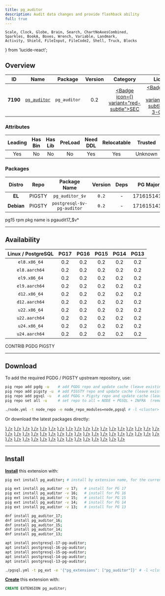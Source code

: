```yaml
---
title: pg_auditor
description: Audit data changes and provide flashback ability
full: true
---
```


    Scale, Clock, Globe, Brain, Search, ChartNoAxesCombined,
    Sparkles, BookA, Boxes, Wrench, Variable, Landmark,
    Activity, Shield, FileInput, FileCode2, Shell, Truck, Blocks
} from 'lucide-react';

## Overview

| <TooltipIconButton tooltip="Extension unique identifier" side="top">ID</TooltipIconButton> | <TooltipIconButton tooltip="Extension name" side="top">Name</TooltipIconButton> | <TooltipIconButton tooltip="Package name for installation" side="top">Package</TooltipIconButton> | <TooltipIconButton tooltip="Latest available extension version" side="top">Version</TooltipIconButton> | <TooltipIconButton tooltip="Extension category" side="top">Category</TooltipIconButton> | <TooltipIconButton tooltip="Open source license" side="top">License</TooltipIconButton> | <TooltipIconButton tooltip="Programming language" side="top">Lang</TooltipIconButton> |
|:--------:|:--------:|:----------:|:--------------:|:---------------------------------------:|:------------------------------------------------------:|:----:|
| **7190** | [`pg_auditor`](https://github.com/kouber/pg_auditor) | `pg_auditor` | 0.2 | <a href="/ext/sec" className="no-underline"><Badge icon={<Shield />} variant="red-subtle">SEC</Badge></a> | <a href="/ext/list/license#bsd-3-clause" className="no-underline"><Badge icon={<Scale />} variant="blue-subtle">BSD 3-Clause</Badge></a> | <a href="/ext/list/lang#sql"><Badge icon={<FileCode2 />} variant="green-subtle">SQL</Badge></a> |

### Attributes

| <TooltipIconButton tooltip="The Primary Leading extension in the Package" side="top">Leading</TooltipIconButton> | <TooltipIconButton tooltip="Contains binary utils" side="top">Has Bin</TooltipIconButton> | <TooltipIconButton tooltip="Contains .so shared library files" side="top">Has Lib</TooltipIconButton> | <TooltipIconButton tooltip="Requires preloading via shared_preload_libraries" side="top">PreLoad</TooltipIconButton> | <TooltipIconButton tooltip="Requires CREATE EXTENSION DDL command" side="top">Need DDL</TooltipIconButton> | <TooltipIconButton tooltip="Can be installed in any schema" side="top">Relocatable</TooltipIconButton> | <TooltipIconButton tooltip="Can be created by non-superuser" side="top">Trusted</TooltipIconButton> | <TooltipIconButton tooltip="Schemas used by this extension" side="top">Schemas</TooltipIconButton> |
|:-------:|:-------:|:-------:|:-------:|:--------:|:-----------:|:-------:|:-------:|
| Yes | No | No | No | Yes | Yes | Unknown | - |

### Packages

| <TooltipIconButton tooltip="Linux distribution family, EL or Debian" side="top">Distro</TooltipIconButton> | <TooltipIconButton tooltip="Package repository" side="top">Repo</TooltipIconButton> | <TooltipIconButton tooltip="The RPM/DEB Package Name Pattern (replace $v with real pg major)" side="top">Package Name</TooltipIconButton> | <TooltipIconButton tooltip="Latest package version" side="top">Version</TooltipIconButton> | <TooltipIconButton tooltip="RPM/DEB Package dependencies" side="top">Deps</TooltipIconButton> | <TooltipIconButton tooltip="Available in these PostgreSQL Major Versions" side="top">PG Major</TooltipIconButton> |
|:----------:|:--------:|:------------------------:|:-----------:|:------------:|:------------------:|
|   **EL**   | <Badge variant="amber-subtle"><span className="font-bold">PIGSTY</span></Badge> | `pg_auditor_$v` | `0.2` | - | <Badge variant="green-subtle">17</Badge><Badge variant="green-subtle">16</Badge><Badge variant="green-subtle">15</Badge><Badge variant="green-subtle">14</Badge><Badge variant="green-subtle">13</Badge> |
| **Debian** | <Badge variant="amber-subtle"><span className="font-bold">PIGSTY</span></Badge> | `postgresql-$v-pg-auditor` | `0.2` | - | <Badge variant="green-subtle">17</Badge><Badge variant="green-subtle">16</Badge><Badge variant="green-subtle">15</Badge><Badge variant="green-subtle">14</Badge><Badge variant="green-subtle">13</Badge> |


<Callout title="Comments" type="info">
    pg15 rpm pkg name is pgaudit17_$v*
</Callout>


------

## Availability

| <TooltipIconButton tooltip="Linux Distro Arch / PostgreSQL Major Version" side="top">Linux / PostgreSQL </TooltipIconButton> | **PG17** | **PG16** | **PG15** | **PG14** | **PG13** |
|:-----:|:-----:|:-----:|:-----:|:-----:|:-----:|
| `el8.x86_64` | <Badge variant="amber-subtle">0.2</Badge> | <Badge variant="amber-subtle">0.2</Badge> | <Badge variant="amber-subtle">0.2</Badge> | <Badge variant="amber-subtle">0.2</Badge> | <Badge variant="amber-subtle">0.2</Badge> |
| `el8.aarch64` | <Badge variant="amber-subtle">0.2</Badge> | <Badge variant="amber-subtle">0.2</Badge> | <Badge variant="amber-subtle">0.2</Badge> | <Badge variant="amber-subtle">0.2</Badge> | <Badge variant="amber-subtle">0.2</Badge> |
| `el9.x86_64` | <Badge variant="amber-subtle">0.2</Badge> | <Badge variant="amber-subtle">0.2</Badge> | <Badge variant="amber-subtle">0.2</Badge> | <Badge variant="amber-subtle">0.2</Badge> | <Badge variant="amber-subtle">0.2</Badge> |
| `el9.aarch64` | <Badge variant="amber-subtle">0.2</Badge> | <Badge variant="amber-subtle">0.2</Badge> | <Badge variant="amber-subtle">0.2</Badge> | <Badge variant="amber-subtle">0.2</Badge> | <Badge variant="amber-subtle">0.2</Badge> |
| `d12.x86_64` | <Badge variant="amber-subtle">0.2</Badge> | <Badge variant="amber-subtle">0.2</Badge> | <Badge variant="amber-subtle">0.2</Badge> | <Badge variant="amber-subtle">0.2</Badge> | <Badge variant="amber-subtle">0.2</Badge> |
| `d12.aarch64` | <Badge variant="amber-subtle">0.2</Badge> | <Badge variant="amber-subtle">0.2</Badge> | <Badge variant="amber-subtle">0.2</Badge> | <Badge variant="amber-subtle">0.2</Badge> | <Badge variant="amber-subtle">0.2</Badge> |
| `u22.x86_64` | <Badge variant="amber-subtle">0.2</Badge> | <Badge variant="amber-subtle">0.2</Badge> | <Badge variant="amber-subtle">0.2</Badge> | <Badge variant="amber-subtle">0.2</Badge> | <Badge variant="amber-subtle">0.2</Badge> |
| `u22.aarch64` | <Badge variant="amber-subtle">0.2</Badge> | <Badge variant="amber-subtle">0.2</Badge> | <Badge variant="amber-subtle">0.2</Badge> | <Badge variant="amber-subtle">0.2</Badge> | <Badge variant="amber-subtle">0.2</Badge> |
| `u24.x86_64` | <Badge variant="amber-subtle">0.2</Badge> | <Badge variant="amber-subtle">0.2</Badge> | <Badge variant="amber-subtle">0.2</Badge> | <Badge variant="amber-subtle">0.2</Badge> | <Badge variant="amber-subtle">0.2</Badge> |
| `u24.aarch64` | <Badge variant="amber-subtle">0.2</Badge> | <Badge variant="amber-subtle">0.2</Badge> | <Badge variant="amber-subtle">0.2</Badge> | <Badge variant="amber-subtle">0.2</Badge> | <Badge variant="amber-subtle">0.2</Badge> |

<Badge variant="green-subtle"><span className="font-black">CONTRIB</span></Badge> <Badge variant="blue-subtle"><span className="font-black">PGDG</span></Badge> <Badge variant="amber-subtle"><span className="font-black">PIGSTY</span></Badge>

------

## Download

To add the required PGDG / PIGSTY upstream repository, use:

```bash tab="pig"
pig repo add pgdg -u    # add PGDG repo and update cache (leave existing repos)
pig repo add pigsty -u  # add PIGSTY repo and update cache (leave existing repos)
pig repo add pgsql -u   # add PGDG + Pigsty repo and update cache (leave existing repos)
pig repo set all -u     # set repo to all = NODE + PGSQL + INFRA  (remove existing repos)
```
```bash tab="pigsty"
./node.yml -t node_repo -e node_repo_modules=node,pgsql # -l <cluster>
```

Or download the latest packages directly:

<Files>
    <Folder name="el8.x86_64">
        <a href="https://repo.pigsty.io/yum/pgsql/el8.x86_64/pg_auditor_17-0.2-1PIGSTY.el8.x86_64.rpm"><File name="pg_auditor_17-0.2-1PIGSTY.el8.x86_64.rpm" icon={<Package className="text-emerald-500" />} /></a>
        <a href="https://repo.pigsty.io/yum/pgsql/el8.x86_64/pg_auditor_16-0.2-1PIGSTY.el8.x86_64.rpm"><File name="pg_auditor_16-0.2-1PIGSTY.el8.x86_64.rpm" icon={<Package className="text-emerald-500" />} /></a>
        <a href="https://repo.pigsty.io/yum/pgsql/el8.x86_64/pg_auditor_15-0.2-1PIGSTY.el8.x86_64.rpm"><File name="pg_auditor_15-0.2-1PIGSTY.el8.x86_64.rpm" icon={<Package className="text-emerald-500" />} /></a>
        <a href="https://repo.pigsty.io/yum/pgsql/el8.x86_64/pg_auditor_14-0.2-1PIGSTY.el8.x86_64.rpm"><File name="pg_auditor_14-0.2-1PIGSTY.el8.x86_64.rpm" icon={<Package className="text-emerald-500" />} /></a>
        <a href="https://repo.pigsty.io/yum/pgsql/el8.x86_64/pg_auditor_13-0.2-1PIGSTY.el8.x86_64.rpm"><File name="pg_auditor_13-0.2-1PIGSTY.el8.x86_64.rpm" icon={<Package className="text-emerald-500" />} /></a>
    </Folder>
    <Folder name="el8.aarch64">
        <a href="https://repo.pigsty.io/yum/pgsql/el8.aarch64/pg_auditor_17-0.2-1PIGSTY.el8.aarch64.rpm"><File name="pg_auditor_17-0.2-1PIGSTY.el8.aarch64.rpm" icon={<Package className="text-orange-500" />} /></a>
        <a href="https://repo.pigsty.io/yum/pgsql/el8.aarch64/pg_auditor_16-0.2-1PIGSTY.el8.aarch64.rpm"><File name="pg_auditor_16-0.2-1PIGSTY.el8.aarch64.rpm" icon={<Package className="text-orange-500" />} /></a>
        <a href="https://repo.pigsty.io/yum/pgsql/el8.aarch64/pg_auditor_15-0.2-1PIGSTY.el8.aarch64.rpm"><File name="pg_auditor_15-0.2-1PIGSTY.el8.aarch64.rpm" icon={<Package className="text-orange-500" />} /></a>
        <a href="https://repo.pigsty.io/yum/pgsql/el8.aarch64/pg_auditor_14-0.2-1PIGSTY.el8.aarch64.rpm"><File name="pg_auditor_14-0.2-1PIGSTY.el8.aarch64.rpm" icon={<Package className="text-orange-500" />} /></a>
        <a href="https://repo.pigsty.io/yum/pgsql/el8.aarch64/pg_auditor_13-0.2-1PIGSTY.el8.aarch64.rpm"><File name="pg_auditor_13-0.2-1PIGSTY.el8.aarch64.rpm" icon={<Package className="text-orange-500" />} /></a>
    </Folder>
    <Folder name="el9.x86_64">
        <a href="https://repo.pigsty.io/yum/pgsql/el9.x86_64/pg_auditor_17-0.2-1PIGSTY.el9.x86_64.rpm"><File name="pg_auditor_17-0.2-1PIGSTY.el9.x86_64.rpm" icon={<Package className="text-emerald-500" />} /></a>
        <a href="https://repo.pigsty.io/yum/pgsql/el9.x86_64/pg_auditor_16-0.2-1PIGSTY.el9.x86_64.rpm"><File name="pg_auditor_16-0.2-1PIGSTY.el9.x86_64.rpm" icon={<Package className="text-emerald-500" />} /></a>
        <a href="https://repo.pigsty.io/yum/pgsql/el9.x86_64/pg_auditor_15-0.2-1PIGSTY.el9.x86_64.rpm"><File name="pg_auditor_15-0.2-1PIGSTY.el9.x86_64.rpm" icon={<Package className="text-emerald-500" />} /></a>
        <a href="https://repo.pigsty.io/yum/pgsql/el9.x86_64/pg_auditor_14-0.2-1PIGSTY.el9.x86_64.rpm"><File name="pg_auditor_14-0.2-1PIGSTY.el9.x86_64.rpm" icon={<Package className="text-emerald-500" />} /></a>
        <a href="https://repo.pigsty.io/yum/pgsql/el9.x86_64/pg_auditor_13-0.2-1PIGSTY.el9.x86_64.rpm"><File name="pg_auditor_13-0.2-1PIGSTY.el9.x86_64.rpm" icon={<Package className="text-emerald-500" />} /></a>
    </Folder>
    <Folder name="el9.aarch64">
        <a href="https://repo.pigsty.io/yum/pgsql/el9.aarch64/pg_auditor_17-0.2-1PIGSTY.el9.aarch64.rpm"><File name="pg_auditor_17-0.2-1PIGSTY.el9.aarch64.rpm" icon={<Package className="text-orange-500" />} /></a>
        <a href="https://repo.pigsty.io/yum/pgsql/el9.aarch64/pg_auditor_16-0.2-1PIGSTY.el9.aarch64.rpm"><File name="pg_auditor_16-0.2-1PIGSTY.el9.aarch64.rpm" icon={<Package className="text-orange-500" />} /></a>
        <a href="https://repo.pigsty.io/yum/pgsql/el9.aarch64/pg_auditor_15-0.2-1PIGSTY.el9.aarch64.rpm"><File name="pg_auditor_15-0.2-1PIGSTY.el9.aarch64.rpm" icon={<Package className="text-orange-500" />} /></a>
        <a href="https://repo.pigsty.io/yum/pgsql/el9.aarch64/pg_auditor_14-0.2-1PIGSTY.el9.aarch64.rpm"><File name="pg_auditor_14-0.2-1PIGSTY.el9.aarch64.rpm" icon={<Package className="text-orange-500" />} /></a>
        <a href="https://repo.pigsty.io/yum/pgsql/el9.aarch64/pg_auditor_13-0.2-1PIGSTY.el9.aarch64.rpm"><File name="pg_auditor_13-0.2-1PIGSTY.el9.aarch64.rpm" icon={<Package className="text-orange-500" />} /></a>
    </Folder>
    <Folder name="d12.x86_64">
        <a href="https://repo.pigsty.io/apt/pgsql/bookworm/pool/main/p/pg-auditor/postgresql-17-pg-auditor_0.2-1PIGSTY~bookworm_amd64.deb"><File name="postgresql-17-pg-auditor_0.2-1PIGSTY~bookworm_amd64.deb" icon={<Box className="text-emerald-500" />} /></a>
        <a href="https://repo.pigsty.io/apt/pgsql/bookworm/pool/main/p/pg-auditor/postgresql-16-pg-auditor_0.2-1PIGSTY~bookworm_amd64.deb"><File name="postgresql-16-pg-auditor_0.2-1PIGSTY~bookworm_amd64.deb" icon={<Box className="text-emerald-500" />} /></a>
        <a href="https://repo.pigsty.io/apt/pgsql/bookworm/pool/main/p/pg-auditor/postgresql-15-pg-auditor_0.2-1PIGSTY~bookworm_amd64.deb"><File name="postgresql-15-pg-auditor_0.2-1PIGSTY~bookworm_amd64.deb" icon={<Box className="text-emerald-500" />} /></a>
        <a href="https://repo.pigsty.io/apt/pgsql/bookworm/pool/main/p/pg-auditor/postgresql-14-pg-auditor_0.2-1PIGSTY~bookworm_amd64.deb"><File name="postgresql-14-pg-auditor_0.2-1PIGSTY~bookworm_amd64.deb" icon={<Box className="text-emerald-500" />} /></a>
        <a href="https://repo.pigsty.io/apt/pgsql/bookworm/pool/main/p/pg-auditor/postgresql-13-pg-auditor_0.2-1PIGSTY~bookworm_amd64.deb"><File name="postgresql-13-pg-auditor_0.2-1PIGSTY~bookworm_amd64.deb" icon={<Box className="text-emerald-500" />} /></a>
    </Folder>
    <Folder name="d12.aarch64">
        <a href="https://repo.pigsty.io/apt/pgsql/bookworm/pool/main/p/pg-auditor/postgresql-17-pg-auditor_0.2-1PIGSTY~bookworm_arm64.deb"><File name="postgresql-17-pg-auditor_0.2-1PIGSTY~bookworm_arm64.deb" icon={<Box className="text-orange-500" />} /></a>
        <a href="https://repo.pigsty.io/apt/pgsql/bookworm/pool/main/p/pg-auditor/postgresql-16-pg-auditor_0.2-1PIGSTY~bookworm_arm64.deb"><File name="postgresql-16-pg-auditor_0.2-1PIGSTY~bookworm_arm64.deb" icon={<Box className="text-orange-500" />} /></a>
        <a href="https://repo.pigsty.io/apt/pgsql/bookworm/pool/main/p/pg-auditor/postgresql-15-pg-auditor_0.2-1PIGSTY~bookworm_arm64.deb"><File name="postgresql-15-pg-auditor_0.2-1PIGSTY~bookworm_arm64.deb" icon={<Box className="text-orange-500" />} /></a>
        <a href="https://repo.pigsty.io/apt/pgsql/bookworm/pool/main/p/pg-auditor/postgresql-14-pg-auditor_0.2-1PIGSTY~bookworm_arm64.deb"><File name="postgresql-14-pg-auditor_0.2-1PIGSTY~bookworm_arm64.deb" icon={<Box className="text-orange-500" />} /></a>
        <a href="https://repo.pigsty.io/apt/pgsql/bookworm/pool/main/p/pg-auditor/postgresql-13-pg-auditor_0.2-1PIGSTY~bookworm_arm64.deb"><File name="postgresql-13-pg-auditor_0.2-1PIGSTY~bookworm_arm64.deb" icon={<Box className="text-orange-500" />} /></a>
    </Folder>
    <Folder name="u22.x86_64">
        <a href="https://repo.pigsty.io/apt/pgsql/jammy/pool/main/p/pg-auditor/postgresql-17-pg-auditor_0.2-1PIGSTY~jammy_amd64.deb"><File name="postgresql-17-pg-auditor_0.2-1PIGSTY~jammy_amd64.deb" icon={<Box className="text-emerald-500" />} /></a>
        <a href="https://repo.pigsty.io/apt/pgsql/jammy/pool/main/p/pg-auditor/postgresql-16-pg-auditor_0.2-1PIGSTY~jammy_amd64.deb"><File name="postgresql-16-pg-auditor_0.2-1PIGSTY~jammy_amd64.deb" icon={<Box className="text-emerald-500" />} /></a>
        <a href="https://repo.pigsty.io/apt/pgsql/jammy/pool/main/p/pg-auditor/postgresql-15-pg-auditor_0.2-1PIGSTY~jammy_amd64.deb"><File name="postgresql-15-pg-auditor_0.2-1PIGSTY~jammy_amd64.deb" icon={<Box className="text-emerald-500" />} /></a>
        <a href="https://repo.pigsty.io/apt/pgsql/jammy/pool/main/p/pg-auditor/postgresql-14-pg-auditor_0.2-1PIGSTY~jammy_amd64.deb"><File name="postgresql-14-pg-auditor_0.2-1PIGSTY~jammy_amd64.deb" icon={<Box className="text-emerald-500" />} /></a>
        <a href="https://repo.pigsty.io/apt/pgsql/jammy/pool/main/p/pg-auditor/postgresql-13-pg-auditor_0.2-1PIGSTY~jammy_amd64.deb"><File name="postgresql-13-pg-auditor_0.2-1PIGSTY~jammy_amd64.deb" icon={<Box className="text-emerald-500" />} /></a>
    </Folder>
    <Folder name="u22.aarch64">
        <a href="https://repo.pigsty.io/apt/pgsql/jammy/pool/main/p/pg-auditor/postgresql-17-pg-auditor_0.2-1PIGSTY~jammy_arm64.deb"><File name="postgresql-17-pg-auditor_0.2-1PIGSTY~jammy_arm64.deb" icon={<Box className="text-orange-500" />} /></a>
        <a href="https://repo.pigsty.io/apt/pgsql/jammy/pool/main/p/pg-auditor/postgresql-16-pg-auditor_0.2-1PIGSTY~jammy_arm64.deb"><File name="postgresql-16-pg-auditor_0.2-1PIGSTY~jammy_arm64.deb" icon={<Box className="text-orange-500" />} /></a>
        <a href="https://repo.pigsty.io/apt/pgsql/jammy/pool/main/p/pg-auditor/postgresql-15-pg-auditor_0.2-1PIGSTY~jammy_arm64.deb"><File name="postgresql-15-pg-auditor_0.2-1PIGSTY~jammy_arm64.deb" icon={<Box className="text-orange-500" />} /></a>
        <a href="https://repo.pigsty.io/apt/pgsql/jammy/pool/main/p/pg-auditor/postgresql-14-pg-auditor_0.2-1PIGSTY~jammy_arm64.deb"><File name="postgresql-14-pg-auditor_0.2-1PIGSTY~jammy_arm64.deb" icon={<Box className="text-orange-500" />} /></a>
        <a href="https://repo.pigsty.io/apt/pgsql/jammy/pool/main/p/pg-auditor/postgresql-13-pg-auditor_0.2-1PIGSTY~jammy_arm64.deb"><File name="postgresql-13-pg-auditor_0.2-1PIGSTY~jammy_arm64.deb" icon={<Box className="text-orange-500" />} /></a>
    </Folder>
    <Folder name="u24.x86_64">
        <a href="https://repo.pigsty.io/apt/pgsql/noble/pool/main/p/pg-auditor/postgresql-17-pg-auditor_0.2-1PIGSTY~noble_amd64.deb"><File name="postgresql-17-pg-auditor_0.2-1PIGSTY~noble_amd64.deb" icon={<Box className="text-emerald-500" />} /></a>
        <a href="https://repo.pigsty.io/apt/pgsql/noble/pool/main/p/pg-auditor/postgresql-16-pg-auditor_0.2-1PIGSTY~noble_amd64.deb"><File name="postgresql-16-pg-auditor_0.2-1PIGSTY~noble_amd64.deb" icon={<Box className="text-emerald-500" />} /></a>
        <a href="https://repo.pigsty.io/apt/pgsql/noble/pool/main/p/pg-auditor/postgresql-15-pg-auditor_0.2-1PIGSTY~noble_amd64.deb"><File name="postgresql-15-pg-auditor_0.2-1PIGSTY~noble_amd64.deb" icon={<Box className="text-emerald-500" />} /></a>
        <a href="https://repo.pigsty.io/apt/pgsql/noble/pool/main/p/pg-auditor/postgresql-14-pg-auditor_0.2-1PIGSTY~noble_amd64.deb"><File name="postgresql-14-pg-auditor_0.2-1PIGSTY~noble_amd64.deb" icon={<Box className="text-emerald-500" />} /></a>
        <a href="https://repo.pigsty.io/apt/pgsql/noble/pool/main/p/pg-auditor/postgresql-13-pg-auditor_0.2-1PIGSTY~noble_amd64.deb"><File name="postgresql-13-pg-auditor_0.2-1PIGSTY~noble_amd64.deb" icon={<Box className="text-emerald-500" />} /></a>
    </Folder>
    <Folder name="u24.aarch64">
        <a href="https://repo.pigsty.io/apt/pgsql/noble/pool/main/p/pg-auditor/postgresql-17-pg-auditor_0.2-1PIGSTY~noble_arm64.deb"><File name="postgresql-17-pg-auditor_0.2-1PIGSTY~noble_arm64.deb" icon={<Box className="text-orange-500" />} /></a>
        <a href="https://repo.pigsty.io/apt/pgsql/noble/pool/main/p/pg-auditor/postgresql-16-pg-auditor_0.2-1PIGSTY~noble_arm64.deb"><File name="postgresql-16-pg-auditor_0.2-1PIGSTY~noble_arm64.deb" icon={<Box className="text-orange-500" />} /></a>
        <a href="https://repo.pigsty.io/apt/pgsql/noble/pool/main/p/pg-auditor/postgresql-15-pg-auditor_0.2-1PIGSTY~noble_arm64.deb"><File name="postgresql-15-pg-auditor_0.2-1PIGSTY~noble_arm64.deb" icon={<Box className="text-orange-500" />} /></a>
        <a href="https://repo.pigsty.io/apt/pgsql/noble/pool/main/p/pg-auditor/postgresql-14-pg-auditor_0.2-1PIGSTY~noble_arm64.deb"><File name="postgresql-14-pg-auditor_0.2-1PIGSTY~noble_arm64.deb" icon={<Box className="text-orange-500" />} /></a>
        <a href="https://repo.pigsty.io/apt/pgsql/noble/pool/main/p/pg-auditor/postgresql-13-pg-auditor_0.2-1PIGSTY~noble_arm64.deb"><File name="postgresql-13-pg-auditor_0.2-1PIGSTY~noble_arm64.deb" icon={<Box className="text-orange-500" />} /></a>
    </Folder>
</Files>

------

## Install

[**Install**](/docs/pgsql/ext/install) this extension with:

```bash tab="pig"
pig ext install pg_auditor; # install by extension name, for the current active PG version

pig ext install pg_auditor -v 17;   # install for PG 17
pig ext install pg_auditor -v 16;   # install for PG 16
pig ext install pg_auditor -v 15;   # install for PG 15
pig ext install pg_auditor -v 14;   # install for PG 14
pig ext install pg_auditor -v 13;   # install for PG 13
```
```bash tab="yum" 
dnf install pg_auditor_17;
dnf install pg_auditor_16;
dnf install pg_auditor_15;
dnf install pg_auditor_14;
dnf install pg_auditor_13;
```
```bash tab="apt" 
apt install postgresql-17-pg-auditor;
apt install postgresql-16-pg-auditor;
apt install postgresql-15-pg-auditor;
apt install postgresql-14-pg-auditor;
apt install postgresql-13-pg-auditor;
```
```bash tab="ansible"
./pgsql.yml -t pg_ext -e '{"pg_extensions": ["pg_auditor"]}' # -l <cls>
```

[**Create**](/docs/pgsql/ext/create) this extension with:

```sql
CREATE EXTENSION pg_auditor;
```



